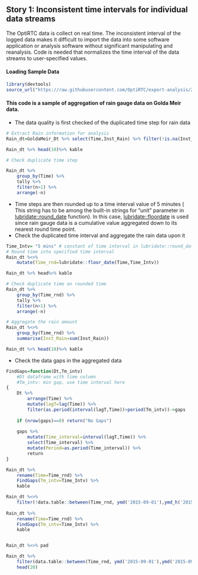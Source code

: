 ## Story 1: Inconsistent time intervals for individual data streams

The OptiRTC data is collect on real time. The inconsistent interval of the logged data makes it difficult to import the data into some software application or analysis software without significant manipulating and reanalysis. Code is needed that normalizes the time interval of the data streams to user-specified values. 

#### Loading Sample Data
```r
library(devtools)
source_url("https://raw.githubusercontent.com/OptiRTC/export-analysis/ZyuAFD-patch-1/Data/Loading%20Sample%20Data.R?token=AKLn5qtCQw2wdWyFj7-K_iBfF_SC7qI1ks5acIeYwA%3D%3D")
```

#### This code is a sample of aggregation of rain gauge data on Golda Meir data. 

- The data quality is first checked of the duplicated time step for rain data

```r

# Extract Rain information for analysis
Rain_dt=GoldaMeir_Dt %>% select(Time,Inst_Rain) %>% filter(!is.na(Inst_Rain))

Rain_dt %>% head(10)%>% kable

# Check duplicate time step

Rain_dt %>% 
    group_by(Time) %>% 
    tally %>% 
    filter(n>1) %>% 
    arrange(-n)
```


- Time steps are then rounded up to a time interval value of 5 minutes ( This string has to be among the built-in strings for "unit" parameter in [lubridate::round_date](https://github.com/tidyverse/lubridate/blob/master/R/round.r) function). In this case, [lubridate::floordate](https://github.com/tidyverse/lubridate/blob/master/R/round.r) is used since rain gauge data is a cumulative value aggregated down to its nearest round time point.
- Check the duplicated time interval and aggregate the rain data upon it

```r

Time_Intv= "5 mins" # constant of time interval in lubridate::round_date function
# Round time into specified time interval
Rain_dt %<>% 
    mutate(Time_rnd=lubridate::floor_date(Time,Time_Intv))

Rain_dt %>% head%>% kable

# Check duplicate time on rounded time 
Rain_dt %>% 
    group_by(Time_rnd) %>% 
    tally %>% 
    filter(n>1) %>% 
    arrange(-n) 

# Aggregate the rain amount 
Rain_dt %<>% 
    group_by(Time_rnd) %>% 
    summarise(Inst_Rain=sum(Inst_Rain))

Rain_dt %>% head(10)%>% kable

```

- Check the data gaps in the aggregated data

```r

FindGaps=function(Dt,Tm_intv)
    #Dt dataframe with time column
    #Tm_intv: min gap, use time interval here
{
    Dt %>% 
        arrange(Time) %>% 
        mutate(lagT=lag(Time)) %>% 
        filter(as.period(interval(lagT,Time))>period(Tm_intv))->gaps
    
    if (nrow(gaps)==0) return("No Gaps")
    
    gaps %>% 
        mutate(Time_interval=interval(lagT,Time)) %>% 
        select(Time_interval) %>% 
        mutate(Period=as.period(Time_interval)) %>% 
        return
}

Rain_dt %>% 
    rename(Time=Time_rnd) %>% 
    FindGaps(Tm_intv=Time_Intv) %>% 
    kable

```

```r
Rain_dt %<>% 
    filter(!data.table::between(Time_rnd, ymd('2015-09-01'),ymd_h('2015-09-01 2')))
           
Rain_dt %>% 
    rename(Time=Time_rnd) %>% 
    FindGaps(Tm_intv=Time_Intv) %>% 
    kable


Rain_dt %<>% pad

Rain_dt %>% 
    filter(data.table::between(Time_rnd, ymd('2015-09-01'),ymd('2015-09-02'))) %>% 
    head(20)

```





